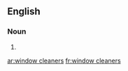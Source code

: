 ==English==

===Noun===
{{head|en|noun plural form|head=[[window]] [[cleaner]]s}}

# {{plural of|window cleaner|lang=en}}

[[ar:window cleaners]]
[[fr:window cleaners]]
